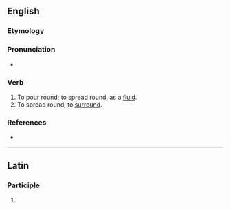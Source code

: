 ==English==

===Etymology===
{{prefix|en|circum|fuse}}

===Pronunciation===
* {{IPA|/ˈsɜː(ɹ).kəmˌfjʊz/|lang=en}}

===Verb===
{{en-verb|circumfus}}

# To pour round; to spread round, as a [[fluid]].
# To spread round; to [[surround]].

===References===
* {{R:Webster 1828}}

----

==Latin==

===Participle===
{{la-part-form|circumfuse}}

# {{inflection of|circumfusus||voc|m|s|lang=la}}